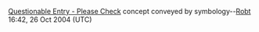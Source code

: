 [[category:Wiktionary Internals - Content Work Required|Questionable Entry  - Please Check]]
concept conveyed by symbology--[[User:Robt.D.McKenzie|Robt]] 16:42, 26 Oct 2004 (UTC)